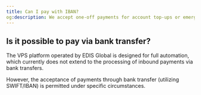 ```yaml
---
title: Can I pay with IBAN?
og:description: We accept one-off payments for account top-ups or emergency payments if no other payment method is available, which must be coordinated with the team.
---
```



## Is it possible to pay via bank transfer?

The VPS platform operated by EDIS Global is designed for full automation, which currently does not extend to the processing of inbound payments via bank transfers.

However, the acceptance of payments through bank transfer (utilizing SWIFT/IBAN) is permitted under specific circumstances.

<CtaButton label='Bank Payment Policies' link='./accepted-payment-methods' />
